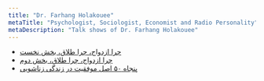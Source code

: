 ```yaml
---
title: "Dr. Farhang Holakouee"
metaTitle: "Psychologist, Sociologist, Economist and Radio Personality"
metaDescription: "Talk shows of Dr. Farhang Holakouee"
---
```


* [چرا ازدواج، چرا طلاق، بخش نخست](https://youtu.be/iNRtYjodo6k)
* [چرا ازدواج، چرا طلاق، بخش دوم](https://youtu.be/2lUhnG8ZluU)
* [پنجاه ۵۰ اصل موفقیت در زندگی زناشویی](https://youtu.be/dShwXl0YmGc)

